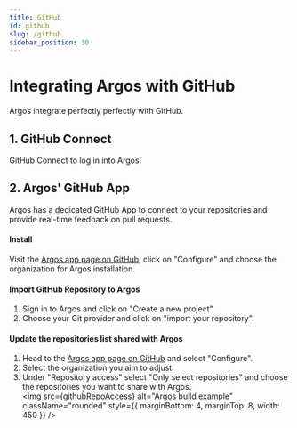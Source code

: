 ```yaml
---
title: GitHub
id: github
slug: /github
sidebar_position: 30
---
```



# Integrating Argos with GitHub

Argos integrate perfectly perfectly with GitHub.

## 1. GitHub Connect

GitHub Connect to log in into Argos.

## 2. Argos' GitHub App

Argos has a dedicated GitHub App to connect to your repositories and provide real-time feedback on pull requests.

#### Install

Visit the [Argos app page on GitHub](https://github.com/apps/argos-ci), click on "Configure" and choose the organization for Argos installation.

#### Import GitHub Repository to Argos

1. Sign in to Argos and click on "Create a new project"
2. Choose your Git provider and click on "import your repository".

#### Update the repositories list shared with Argos

1. Head to the [Argos app page on GitHub](https://github.com/apps/argos-ci) and select "Configure".
2. Select the organization you aim to adjust.
3. Under "Repository access" select "Only select repositories" and choose the repositories you want to share with Argos.<br/>
   <img
     src={githubRepoAccess}
     alt="Argos build example"
     className="rounded"
     style={{ marginBottom: 4, marginTop: 8, width: 450 }}
   />
